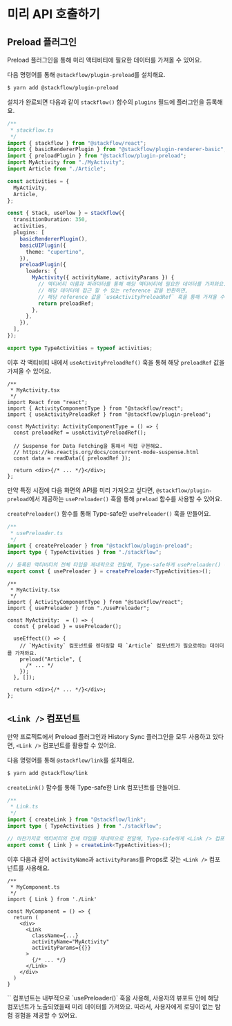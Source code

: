 
# 미리 API 호출하기

## Preload 플러그인

Preload 플러그인을 통해 미리 액티비티에 필요한 데이터를 가져올 수 있어요.

다음 명령어를 통해 `@stackflow/plugin-preload`를 설치해요.

```bash
$ yarn add @stackflow/plugin-preload
```

설치가 완료되면 다음과 같이 `stackflow()` 함수의 `plugins` 필드에 플러그인을 등록해요.

```typescript
/**
 * stackflow.ts
 */
import { stackflow } from "@stackflow/react";
import { basicRendererPlugin } from "@stackflow/plugin-renderer-basic";
import { preloadPlugin } from "@stackflow/plugin-preload";
import MyActivity from "./MyActivity";
import Article from "./Article";

const activities = {
  MyActivity,
  Article,
};

const { Stack, useFlow } = stackflow({
  transitionDuration: 350,
  activities,
  plugins: [
    basicRendererPlugin(),
    basicUIPlugin({
      theme: "cupertino",
    }),
    preloadPlugin({
      loaders: {
        MyActivity({ activityName, activityParams }) {
          // 액티비티 이름과 파라미터를 통해 해당 액티비티에 필요한 데이터를 가져와요.
          // 해당 데이터에 접근 할 수 있는 reference 값을 반환하면,
          // 해당 reference 값을 `useActivityPreloadRef` 훅을 통해 가져올 수 있어요.
          return preloadRef;
        },
      },
    }),
  ],
});

export type TypeActivities = typeof activities;
```

이후 각 액티비티 내에서 `useActivityPreloadRef()` 훅을 통해 해당 `preloadRef` 값을 가져올 수 있어요.

```tsx
/**
 * MyActivity.tsx
 */
import React from "react";
import { ActivityComponentType } from "@stackflow/react";
import { useActivityPreloadRef } from "@stackflow/plugin-preload";

const MyActivity: ActivityComponentType = () => {
  const preloadRef = useActivityPreloadRef();

  // Suspense for Data Fetching을 통해서 직접 구현해요.
  // https://ko.reactjs.org/docs/concurrent-mode-suspense.html
  const data = readData({ preloadRef });

  return <div>{/* ... */}</div>;
};
```

만약 특정 시점에 다음 화면의 API를 미리 가져오고 싶다면, `@stackflow/plugin-preload`에서 제공하는 `usePreloader()` 훅을 통해 `preload` 함수를 사용할 수 있어요.

`createPreloader()` 함수를 통해 Type-safe한 `usePreloader()` 훅을 만들어요.

```typescript
/**
 * usePreloader.ts
 */
import { createPreloader } from "@stackflow/plugin-preload";
import type { TypeActivities } from "./stackflow";

// 등록된 액티비티의 전체 타입을 제네릭으로 전달해, Type-safe하게 usePreloader() 훅을 사용해요
export const { usePreloader } = createPreloader<TypeActivities>();
```

```tsx
/**
 * MyActivity.tsx
 */
import { ActivityComponentType } from "@stackflow/react";
import { usePreloader } from "./usePreloader";

const MyActivity:  = () => {
  const { preload } = usePreloader();

  useEffect(() => {
    // `MyActivity` 컴포넌트를 렌더링할 때 `Article` 컴포넌트가 필요로하는 데이터를 가져와요.
    preload("Article", {
      /* ... */
    });
  }, []);

  return <div>{/* ... */}</div>;
};
```

## `<Link />` 컴포넌트

만약 프로젝트에서 Preload 플러그인과 History Sync 플러그인을 모두 사용하고 있다면, `<Link />` 컴포넌트를 활용할 수 있어요.

다음 명령어를 통해 `@stackflow/link`를 설치해요.

```bash
$ yarn add @stackflow/link
```

`createLink()` 함수를 통해 Type-safe한 Link 컴포넌트를 만들어요.

```typescript
/**
 * Link.ts
 */
import { createLink } from "@stackflow/link";
import type { TypeActivities } from "./stackflow";

// 마찬가지로 액티비티의 전체 타입을 제네릭으로 전달해, Type-safe하게 <Link /> 컴포넌트를 사용해요
export const { Link } = createLink<TypeActivities>();
```

이후 다음과 같이 `activityName`과 `activityParams`를 Props로 갖는 `<Link />` 컴포넌트를 사용해요.

```tsx
/**
 * MyComponent.ts
 */
import { Link } from './Link'

const MyComponent = () => {
  return (
    <div>
      <Link
        className={...}
        activityName="MyActivity"
        activityParams={{}}
      >
        {/* ... */}
      </Link>
    </div>
  )
}
```

<Callout emoji="⚡️">
  `<Link />` 컴포넌트는 내부적으로 `usePreloader()` 훅을 사용해, 사용자의 뷰포트
  안에 해당 컴포넌트가 노출되었을때 미리 데이터를 가져와요. 따라서, 사용자에게
  로딩이 없는 탐험 경험을 제공할 수 있어요.
</Callout>
